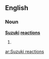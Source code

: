 ==English==

===Noun===
'''[[Suzuki]] [[reaction]]s'''

# {{plural of|[[Suzuki reaction]]}}

[[ar:Suzuki reactions]]
